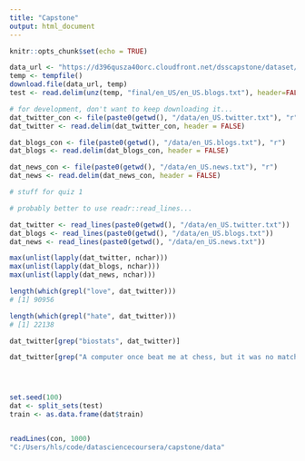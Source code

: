 ---
title: "Capstone"
output: html_document
---

```{r setup, include=FALSE}
knitr::opts_chunk$set(echo = TRUE)
```


```{r eval=FALSE, echo=FALSE}
data_url <- "https://d396qusza40orc.cloudfront.net/dsscapstone/dataset/Coursera-SwiftKey.zip"
temp <- tempfile()
download.file(data_url, temp)
test <- read.delim(unz(temp, "final/en_US/en_US.blogs.txt"), header=FALSE)
```

```{r}
# for development, don't want to keep downloading it...
dat_twitter_con <- file(paste0(getwd(), "/data/en_US.twitter.txt"), "r")
dat_twitter <- read.delim(dat_twitter_con, header = FALSE)

dat_blogs_con <- file(paste0(getwd(), "/data/en_US.blogs.txt"), "r")
dat_blogs <- read.delim(dat_blogs_con, header = FALSE)

dat_news_con <- file(paste0(getwd(), "/data/en_US.news.txt"), "r")
dat_news <- read.delim(dat_news_con, header = FALSE)

# stuff for quiz 1

# probably better to use readr::read_lines...

dat_twitter <- read_lines(paste0(getwd(), "/data/en_US.twitter.txt"))
dat_blogs <- read_lines(paste0(getwd(), "/data/en_US.blogs.txt"))
dat_news <- read_lines(paste0(getwd(), "/data/en_US.news.txt"))

max(unlist(lapply(dat_twitter, nchar)))
max(unlist(lapply(dat_blogs, nchar)))
max(unlist(lapply(dat_news, nchar)))

length(which(grepl("love", dat_twitter)))
# [1] 90956

length(which(grepl("hate", dat_twitter)))
# [1] 22138

dat_twitter[grep("biostats", dat_twitter)]

dat_twitter[grep("A computer once beat me at chess, but it was no match for me at kickboxing", dat_twitter)]




set.seed(100)
dat <- split_sets(test)
train <- as.data.frame(dat$train)


readLines(con, 1000)
"C:/Users/hls/code/datasciencecoursera/capstone/data"
```

